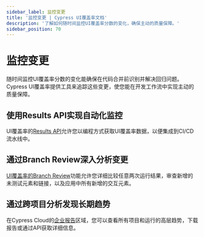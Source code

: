 ```yaml
---
sidebar_label: 监控变更
title: '监控变更 | Cypress UI覆盖率文档'
description: '了解如何随时间监控UI覆盖率分数的变化，确保主动的质量保障。'
sidebar_position: 70
---
```


<ProductHeading product="ui-coverage" />

# 监控变更

随时间监控UI覆盖率分数的变化能确保在代码合并前识别并解决回归问题。Cypress UI覆盖率提供工具来追踪这些变更，使您能在开发工作流中实现主动的质量保障。

## 使用Results API实现自动化监控

UI覆盖率的[Results API](/ui-coverage/results-api)允许您以编程方式获取UI覆盖率数据，以便集成到CI/CD流水线中。

## 通过Branch Review深入分析变更

[UI覆盖率的Branch Review](/ui-coverage/guides/compare-reports)功能允许您详细比较任意两次运行结果，审查新增的未测试元素和链接，以及应用中所有新增的交互元素。

## 通过跨项目分析发现长期趋势

在Cypress Cloud的[企业报告](/cloud/features/analytics/enterprise-reporting#UI-Coverage)区域，您可以查看所有项目和运行的高层趋势，下载报告或通过API获取详细信息。